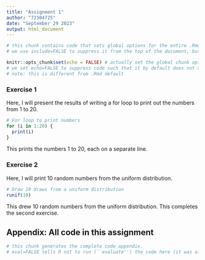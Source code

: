 ```yaml
---
title: "Assignment 1"
author: "72304725"
date: "September 29 2023"
output: html_document
---
```


```r
# this chunk contains code that sets global options for the entire .Rmd. 
# we use include=FALSE to suppress it from the top of the document, but it will still appear in the appendix. 

knitr::opts_chunk$set(echo = FALSE) # actually set the global chunk options. 
# we set echo=FALSE to suppress code such that it by default does not appear throughout the document. 
# note: this is different from .Rmd default
```

### Exercise 1

Here, I will present the results of writing a for loop to print out the numbers from 1 to 20.

```r

# For loop to print numbers
for (i in 1:20) {
  print(i)
}

```

This prints the numbers 1 to 20, each on a separate line.

### Exercise 2

Here, I will print 10 random numbers from the uniform distribution. 

```r

# Draw 10 draws from a uniform distribution
runif(10)

```

This drew 10 random numbers from the uniform distribution. This completes the second exercise. 

## Appendix: All code in this assignment

```r
# this chunk generates the complete code appendix. 
# eval=FALSE tells R not to run (``evaluate'') the code here (it was already run before).
```
